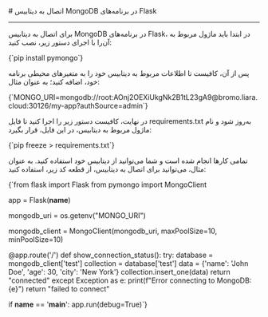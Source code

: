 

<Layout>
<Head>
<title>مستندات اتصال به MongoDB در Flask - لیارا</title>
<meta property="og:title" content="مستندات خدمات رایانش ابری لیارا" />
<meta property="og:description" content="مستندات قدم به قدم اتصال به دیتابیس MongoDB در فریم‌ورک Flask"  />
<meta property="og:image" content="https://media.liara.ir/logos/liara-poster.jpg" />
</Head>
# اتصال به دیتابیس MongoDB در برنامه‌های Flask
<hr className="mb-2" />

برای اتصال به دیتابیس MongoDB در برنامه‌های Flask، در ابتدا باید ماژول مربوط به آن‌را با اجرای دستور زیر، نصب کنید:

<div className="h-2" />
    <div dir='ltr'>
    <Highlight className="bash">
        {`pip install pymongo`}
    </Highlight>
    </div>
<div className="h-2" />

پس از آن، کافیست تا 
اطلاعات مربوط به دیتابیس خود را 
به متغیرهای محیطی برنامه خود، اضافه کنید؛ به عنوان مثال:
<div className="h-2" />
    <div dir='ltr'>
    <Highlight className="bash">
        {`MONGO_URI=mongodb://root:AOnj2OEXiUkgNk2B1tL23gA9@bromo.liara.cloud:30126/my-app?authSource=admin`}
    </Highlight>
    </div>
<div className="h-2" />

در نهایت، کافیست دستور زیر را اجرا کنید تا فایل <Important>requirements.txt</Important> به‌روز شود و نام ماژول مربوط به دیتابیس، در این فایل، قرار بگیرد:
<div className="h-2" />
    <div dir='ltr'>
    <Highlight className="bash">
        {`pip freeze > requirements.txt`}
    </Highlight>
    </div>
<div className="h-2" />

تمامی کارها انجام شده است و شما می‌توانید از دیتابیس خود استفاده کنید. 
به عنوان مثال، می‌توانید
برای اتصال به دیتابیس، از قطعه کد زیر، استفاده کنید:

<div className="h-2" />
    <div dir='ltr'>
    <Highlight className="python">
        {`from flask import Flask
from pymongo import MongoClient

app = Flask(__name__)

mongodb_uri = os.getenv("MONGO_URI")

mongodb_client = MongoClient(mongodb_uri, maxPoolSize=10, minPoolSize=10)

@app.route('/')
def show_connection_status():
    try:
        database = mongodb_client['test']
        collection = database['test']
        data = {'name': 'John Doe', 'age': 30, 'city': 'New York'}
        collection.insert_one(data)
        return "connected"
    except Exception as e:
        print(f"Error connecting to MongoDB: {e}")
        return "failed to connect"

if __name__ == '__main__':
    app.run(debug=True)`}
    </Highlight>
    </div>
<div className="h-2" />

</Layout>
